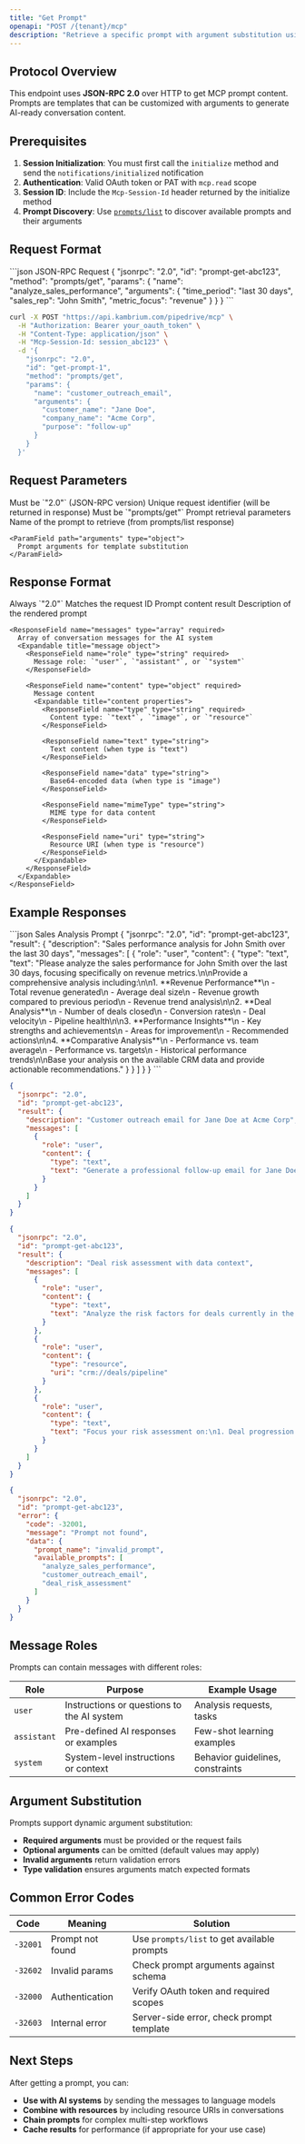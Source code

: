 ```yaml
---
title: "Get Prompt"
openapi: "POST /{tenant}/mcp"
description: "Retrieve a specific prompt with argument substitution using JSON-RPC 2.0 protocol. This method returns the rendered prompt content with provided arguments."
---
```


## Protocol Overview

This endpoint uses **JSON-RPC 2.0** over HTTP to get MCP prompt content. Prompts are templates that can be customized with arguments to generate AI-ready conversation content.

## Prerequisites

1. **Session Initialization**: You must first call the `initialize` method and send the `notifications/initialized` notification
2. **Authentication**: Valid OAuth token or PAT with `mcp.read` scope
3. **Session ID**: Include the `Mcp-Session-Id` header returned by the initialize method
4. **Prompt Discovery**: Use [`prompts/list`](./prompts-list) to discover available prompts and their arguments

## Request Format

<CodeGroup>
```json JSON-RPC Request
{
  "jsonrpc": "2.0",
  "id": "prompt-get-abc123",
  "method": "prompts/get",
  "params": {
    "name": "analyze_sales_performance",
    "arguments": {
      "time_period": "last 30 days",
      "sales_rep": "John Smith",
      "metric_focus": "revenue"
    }
  }
}
```

```bash cURL Example
curl -X POST "https://api.kambrium.com/pipedrive/mcp" \
  -H "Authorization: Bearer your_oauth_token" \
  -H "Content-Type: application/json" \
  -H "Mcp-Session-Id: session_abc123" \
  -d '{
    "jsonrpc": "2.0",
    "id": "get-prompt-1",
    "method": "prompts/get",
    "params": {
      "name": "customer_outreach_email",
      "arguments": {
        "customer_name": "Jane Doe",
        "company_name": "Acme Corp",
        "purpose": "follow-up"
      }
    }
  }'
```

</CodeGroup>

## Request Parameters

<ParamField path="jsonrpc" type="string" required>
  Must be `"2.0"` (JSON-RPC version)
</ParamField>

<ParamField path="id" type="string" required>
  Unique request identifier (will be returned in response)
</ParamField>

<ParamField path="method" type="string" required>
  Must be `"prompts/get"`
</ParamField>

<ParamField path="params" type="object" required>
  Prompt retrieval parameters

  <Expandable title="params properties">
    <ParamField path="name" type="string" required>
      Name of the prompt to retrieve (from prompts/list response)
    </ParamField>
    
    <ParamField path="arguments" type="object">
      Prompt arguments for template substitution
    </ParamField>
  </Expandable>
</ParamField>

## Response Format

<ResponseField name="jsonrpc" type="string" required>
  Always `"2.0"`
</ResponseField>

<ResponseField name="id" type="string" required>
  Matches the request ID
</ResponseField>

<ResponseField name="result" type="object" required>
  Prompt content result
  <Expandable title="result properties">
    <ResponseField name="description" type="string">
      Description of the rendered prompt
    </ResponseField>

    <ResponseField name="messages" type="array" required>
      Array of conversation messages for the AI system
      <Expandable title="message object">
        <ResponseField name="role" type="string" required>
          Message role: `"user"`, `"assistant"`, or `"system"`
        </ResponseField>

        <ResponseField name="content" type="object" required>
          Message content
          <Expandable title="content properties">
            <ResponseField name="type" type="string" required>
              Content type: `"text"`, `"image"`, or `"resource"`
            </ResponseField>

            <ResponseField name="text" type="string">
              Text content (when type is "text")
            </ResponseField>

            <ResponseField name="data" type="string">
              Base64-encoded data (when type is "image")
            </ResponseField>

            <ResponseField name="mimeType" type="string">
              MIME type for data content
            </ResponseField>

            <ResponseField name="uri" type="string">
              Resource URI (when type is "resource")
            </ResponseField>
          </Expandable>
        </ResponseField>
      </Expandable>
    </ResponseField>

  </Expandable>
</ResponseField>

## Example Responses

<ResponseExample>
```json Sales Analysis Prompt
{
  "jsonrpc": "2.0",
  "id": "prompt-get-abc123",
  "result": {
    "description": "Sales performance analysis for John Smith over the last 30 days",
    "messages": [
      {
        "role": "user",
        "content": {
          "type": "text",
          "text": "Please analyze the sales performance for John Smith over the last 30 days, focusing specifically on revenue metrics.\n\nProvide a comprehensive analysis including:\n\n1. **Revenue Performance**\n   - Total revenue generated\n   - Average deal size\n   - Revenue growth compared to previous period\n   - Revenue trend analysis\n\n2. **Deal Analysis**\n   - Number of deals closed\n   - Conversion rates\n   - Deal velocity\n   - Pipeline health\n\n3. **Performance Insights**\n   - Key strengths and achievements\n   - Areas for improvement\n   - Recommended actions\n\n4. **Comparative Analysis**\n   - Performance vs. team average\n   - Performance vs. targets\n   - Historical performance trends\n\nBase your analysis on the available CRM data and provide actionable recommendations."
        }
      }
    ]
  }
}
```

```json Email Generation Prompt
{
  "jsonrpc": "2.0",
  "id": "prompt-get-abc123",
  "result": {
    "description": "Customer outreach email for Jane Doe at Acme Corp",
    "messages": [
      {
        "role": "user",
        "content": {
          "type": "text",
          "text": "Generate a professional follow-up email for Jane Doe at Acme Corp.\n\nContext:\n- Customer: Jane Doe\n- Company: Acme Corp\n- Purpose: Follow-up communication\n- Tone: Professional\n\nEmail Requirements:\n1. Personalized greeting using the customer's name\n2. Reference to previous interaction or meeting\n3. Clear value proposition\n4. Specific next steps or call-to-action\n5. Professional closing\n\nThe email should be:\n- Concise but informative\n- Professional in tone\n- Focused on customer value\n- Easy to respond to\n\nPlease format as a complete email with subject line."
        }
      }
    ]
  }
}
```

```json Prompt with Resource Reference
{
  "jsonrpc": "2.0",
  "id": "prompt-get-abc123",
  "result": {
    "description": "Deal risk assessment with data context",
    "messages": [
      {
        "role": "user",
        "content": {
          "type": "text",
          "text": "Analyze the risk factors for deals currently in the pipeline.\n\nUse the following data sources for your analysis:"
        }
      },
      {
        "role": "user",
        "content": {
          "type": "resource",
          "uri": "crm://deals/pipeline"
        }
      },
      {
        "role": "user",
        "content": {
          "type": "text",
          "text": "Focus your risk assessment on:\n1. Deal progression velocity\n2. Stakeholder engagement levels\n3. Competitive landscape\n4. Budget confirmation status\n\nProvide specific recommendations for high-risk deals."
        }
      }
    ]
  }
}
```

```json Prompt Not Found Error
{
  "jsonrpc": "2.0",
  "id": "prompt-get-abc123",
  "error": {
    "code": -32001,
    "message": "Prompt not found",
    "data": {
      "prompt_name": "invalid_prompt",
      "available_prompts": [
        "analyze_sales_performance",
        "customer_outreach_email",
        "deal_risk_assessment"
      ]
    }
  }
}
```

</ResponseExample>

## Message Roles

Prompts can contain messages with different roles:

| Role        | Purpose                                    | Example Usage                    |
| ----------- | ------------------------------------------ | -------------------------------- |
| `user`      | Instructions or questions to the AI system | Analysis requests, tasks         |
| `assistant` | Pre-defined AI responses or examples       | Few-shot learning examples       |
| `system`    | System-level instructions or context       | Behavior guidelines, constraints |

## Argument Substitution

Prompts support dynamic argument substitution:

- **Required arguments** must be provided or the request fails
- **Optional arguments** can be omitted (default values may apply)
- **Invalid arguments** return validation errors
- **Type validation** ensures arguments match expected formats

## Common Error Codes

| Code     | Meaning          | Solution                                    |
| -------- | ---------------- | ------------------------------------------- |
| `-32001` | Prompt not found | Use `prompts/list` to get available prompts |
| `-32602` | Invalid params   | Check prompt arguments against schema       |
| `-32000` | Authentication   | Verify OAuth token and required scopes      |
| `-32603` | Internal error   | Server-side error, check prompt template    |

## Next Steps

After getting a prompt, you can:

- **Use with AI systems** by sending the messages to language models
- **Combine with resources** by including resource URIs in conversations
- **Chain prompts** for complex multi-step workflows
- **Cache results** for performance (if appropriate for your use case)
